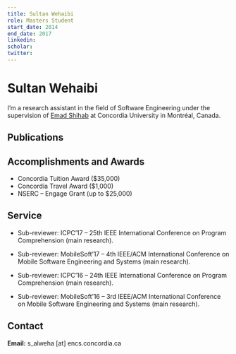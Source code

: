 ```yaml
---
title: Sultan Wehaibi
role: Masters Student
start_date: 2014
end_date: 2017
linkedin:
scholar:
twitter:
---
```


# Sultan Wehaibi

I’m a research assistant in the field of Software Engineering under the supervision of [Emad Shihab](http://users.encs.concordia.ca/~eshihab/) at Concordia University in Montréal, Canada.

## Publications


<AuthorPublications firstname="Sultan" lastname="Wehaibi" />

## Accomplishments and Awards

- Concordia Tuition Award ($35,000)
- Concordia Travel Award ($1,000)
- NSERC – Engage Grant (up to $25,000)

## Service

- Sub-reviewer: ICPC’17 – 25th IEEE International Conference on Program Comprehension (main research).

- Sub-reviewer: MobileSoft’17 – 4th IEEE/ACM International Conference on Mobile Software Engineering and Systems (main research).

- Sub-reviewer: ICPC’16 – 24th IEEE International Conference on Program Comprehension (main research).

- Sub-reviewer: MobileSoft’16 – 3rd IEEE/ACM International Conference on Mobile Software Engineering and Systems (main research).

## Contact

**Email:** s_alweha [at] encs.concordia.ca
